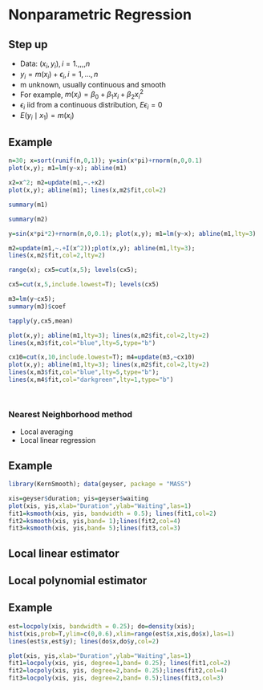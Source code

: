 # Nonparametric Regression


## Step up

* Data: $(x_{i}, y_{i}), i = 1.,,,,n$
* $y_i = m(x_{i}) + \epsilon_{i}, i =1,...,n$
* m unknown, usually continuous and smooth
* For example, $m(x_{i}) = \beta_{0} + \beta_{1}x_{i} +\beta_{2}x_{i}^2$
* $\epsilon_i$ iid from a continuous distribution, $E\epsilon_i = 0$
* $E(y_{i} \mid x_{1}) = m(x_{i})$

## Example

```r
n=30; x=sort(runif(n,0,1)); y=sin(x*pi)+rnorm(n,0,0.1)
plot(x,y); m1=lm(y~x); abline(m1)

x2=x^2; m2=update(m1,~.+x2)
plot(x,y); abline(m1); lines(x,m2$fit,col=2)

summary(m1)

summary(m2)

y=sin(x*pi*2)+rnorm(n,0,0.1); plot(x,y); m1=lm(y~x); abline(m1,lty=3)

m2=update(m1,~.+I(x^2));plot(x,y); abline(m1,lty=3);
lines(x,m2$fit,col=2,lty=2)

range(x); cx5=cut(x,5); levels(cx5);

cx5=cut(x,5,include.lowest=T); levels(cx5)

m3=lm(y~cx5);
summary(m3)$coef

tapply(y,cx5,mean)

plot(x,y); abline(m1,lty=3); lines(x,m2$fit,col=2,lty=2)
lines(x,m3$fit,col="blue",lty=5,type="b")

cx10=cut(x,10,include.lowest=T); m4=update(m3,~cx10)
plot(x,y); abline(m1,lty=3); lines(x,m2$fit,col=2,lty=2)
lines(x,m3$fit,col="blue",lty=5,type="b");
lines(x,m4$fit,col="darkgreen",lty=1,type="b")




```

### Nearest Neighborhood method

* Local averaging
* Local linear regression

## Example

```r

library(KernSmooth); data(geyser, package = "MASS")

xis=geyser$duration; yis=geyser$waiting
plot(xis, yis,xlab="Duration",ylab="Waiting",las=1)
fit1=ksmooth(xis, yis, bandwidth = 0.5); lines(fit1,col=2)
fit2=ksmooth(xis, yis,band= 1);lines(fit2,col=4)
fit3=ksmooth(xis, yis,band= 5);lines(fit3,col=3)

```

## Local linear estimator

## Local polynomial estimator

## Example

```r
est=locpoly(xis, bandwidth = 0.25); do=density(xis);
hist(xis,prob=T,ylim=c(0,0.6),xlim=range(est$x,xis,do$x),las=1)
lines(est$x,est$y); lines(do$x,do$y,col=2)

plot(xis, yis,xlab="Duration",ylab="Waiting",las=1)
fit1=locpoly(xis, yis, degree=1,band= 0.25); lines(fit1,col=2)
fit2=locpoly(xis, yis, degree=2,band= 0.25);lines(fit2,col=4)
fit3=locpoly(xis, yis, degree=2,band= 0.5);lines(fit3,col=3)
```




